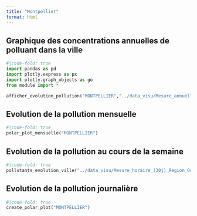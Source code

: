 ```yaml
---
title: "Montpellier"
format: html
---
```

## Graphique des concentrations  annuelles de polluant dans la ville
```python
#|code-fold: true
import pandas as pd
import plotly.express as px
import plotly.graph_objects as go
from module import *

afficher_evolution_pollution("MONTPELLIER","../data_visu/Mesure_annuelle_Region_Occitanie_Polluants_Principaux.csv" ,['NO2', 'PM2.5', 'PM10', 'NOX', 'NO'])
```

## Evolution de la pollution mensuelle 
```python
#|code-fold: true
polar_plot_mensuelle("MONTPELLIER")
```
## Evolution de la pollution au cours de la semaine
```python
#|code-fold: true
pollutants_evolution_ville("../data_visu/Mesure_horaire_(30j)_Region_Occitanie_Polluants_Reglementaires.csv",['NO2', 'PM2.5', 'PM10', 'NOX', 'NO'],"MONTPELLIER")
```

## Evolution de la pollution journalière
```python
#|code-fold: true
create_polar_plot("MONTPELLIER")
```
